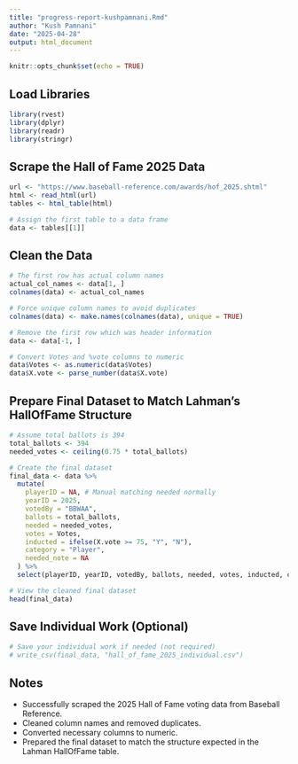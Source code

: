```yaml
---
title: "progress-report-kushpamnani.Rmd"
author: "Kush Pamnani"
date: "2025-04-28"
output: html_document
---
```


```r
knitr::opts_chunk$set(echo = TRUE)
```

## Load Libraries
```r
library(rvest)
library(dplyr)
library(readr)
library(stringr)
```

## Scrape the Hall of Fame 2025 Data
```r
url <- "https://www.baseball-reference.com/awards/hof_2025.shtml"
html <- read_html(url)
tables <- html_table(html)

# Assign the first table to a data frame
data <- tables[[1]]
```

## Clean the Data
```r
# The first row has actual column names
actual_col_names <- data[1, ]
colnames(data) <- actual_col_names

# Force unique column names to avoid duplicates
colnames(data) <- make.names(colnames(data), unique = TRUE)

# Remove the first row which was header information
data <- data[-1, ]

# Convert Votes and %vote columns to numeric
data$Votes <- as.numeric(data$Votes)
data$X.vote <- parse_number(data$X.vote)
```

## Prepare Final Dataset to Match Lahman's HallOfFame Structure
```r
# Assume total ballots is 394
total_ballots <- 394
needed_votes <- ceiling(0.75 * total_ballots)

# Create the final dataset
final_data <- data %>%
  mutate(
    playerID = NA, # Manual matching needed normally
    yearID = 2025,
    votedBy = "BBWAA",
    ballots = total_ballots,
    needed = needed_votes,
    votes = Votes,
    inducted = ifelse(X.vote >= 75, "Y", "N"),
    category = "Player",
    needed_note = NA
  ) %>%
  select(playerID, yearID, votedBy, ballots, needed, votes, inducted, category, needed_note)

# View the cleaned final dataset
head(final_data)
```

## Save Individual Work (Optional)
```r
# Save your individual work if needed (not required)
# write_csv(final_data, "hall_of_fame_2025_individual.csv")
```

## Notes
- Successfully scraped the 2025 Hall of Fame voting data from Baseball Reference.
- Cleaned column names and removed duplicates.
- Converted necessary columns to numeric.
- Prepared the final dataset to match the structure expected in the Lahman HallOfFame table.
